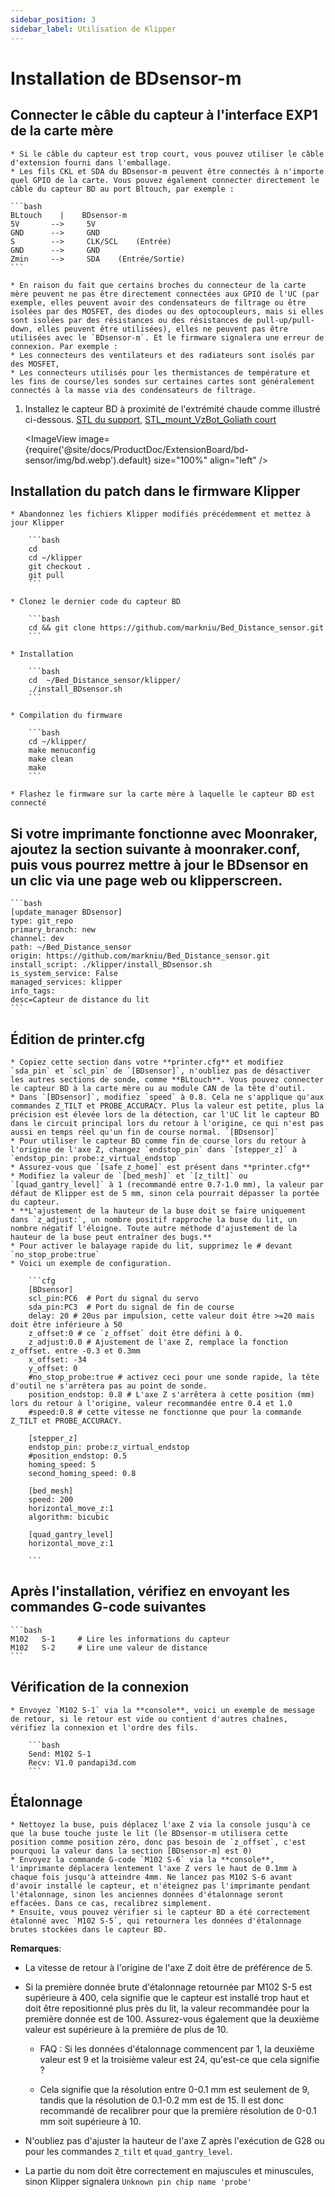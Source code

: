 ```yaml
---
sidebar_position: 3
sidebar_label: Utilisation de Klipper
---
```






# Installation de **BDsensor-m**

## Connecter le câble du capteur à l'interface EXP1 de la carte mère
    * Si le câble du capteur est trop court, vous pouvez utiliser le câble d'extension fourni dans l'emballage.
    * Les fils CKL et SDA du BDsensor-m peuvent être connectés à n'importe quel GPIO de la carte. Vous pouvez également connecter directement le câble du capteur BD au port Bltouch, par exemple :

    ```bash
    BLtouch    |    BDsensor-m
    5V       -->     5V
    GND      -->     GND
    S        -->     CLK/SCL    (Entrée)
    GND      -->     GND
    Zmin     -->     SDA    (Entrée/Sortie) 
    ```

    * En raison du fait que certains broches du connecteur de la carte mère peuvent ne pas être directement connectées aux GPIO de l'UC (par exemple, elles peuvent avoir des condensateurs de filtrage ou être isolées par des MOSFET, des diodes ou des optocoupleurs, mais si elles sont isolées par des résistances ou des résistances de pull-up/pull-down, elles peuvent être utilisées), elles ne peuvent pas être utilisées avec le `BDsensor-m`. Et le firmware signalera une erreur de connexion. Par exemple :
    * Les connecteurs des ventilateurs et des radiateurs sont isolés par des MOSFET,
    * Les connecteurs utilisés pour les thermistances de température et les fins de course/les sondes sur certaines cartes sont généralement connectés à la masse via des condensateurs de filtrage.

1. Installez le capteur BD à proximité de l'extrémité chaude comme illustré ci-dessous. [STL du support](https://www.thingiverse.com/thing:6098131), [STL_mount_VzBot_Goliath court](https://discord.com/channels/829828765512106054/1163237892957671424)

    <ImageView image={require('@site/docs/ProductDoc/ExtensionBoard/bd-sensor/img/bd.webp').default} size="100%" align="left" />


## Installation du patch dans le firmware Klipper

    * Abandonnez les fichiers Klipper modifiés précédemment et mettez à jour Klipper

        ```bash
        cd
        cd ~/klipper
        git checkout .
        git pull
        ```

    * Clonez le dernier code du capteur BD

        ```bash
        cd && git clone https://github.com/markniu/Bed_Distance_sensor.git
        ```

    * Installation

        ```bash
        cd  ~/Bed_Distance_sensor/klipper/
        ./install_BDsensor.sh
        ```

    * Compilation du firmware

        ```bash
        cd ~/klipper/
        make menuconfig
        make clean
        make
        ```

    * Flashez le firmware sur la carte mère à laquelle le capteur BD est connecté

## Si votre imprimante fonctionne avec Moonraker, ajoutez la section suivante à moonraker.conf, puis vous pourrez mettre à jour le BDsensor en un clic via une page web ou klipperscreen.

    ```bash
    [update_manager BDsensor]
    type: git_repo
    primary_branch: new
    channel: dev
    path: ~/Bed_Distance_sensor
    origin: https://github.com/markniu/Bed_Distance_sensor.git
    install_script: ./klipper/install_BDsensor.sh
    is_system_service: False
    managed_services: klipper
    info_tags:
    desc=Capteur de distance du lit
    ```

## Édition de printer.cfg

    * Copiez cette section dans votre **printer.cfg** et modifiez `sda_pin` et `scl_pin` de `[BDsensor]`, n'oubliez pas de désactiver les autres sections de sonde, comme **BLtouch**. Vous pouvez connecter le capteur BD à la carte mère ou au module CAN de la tête d'outil.
    * Dans `[BDsensor]`, modifiez `speed` à 0.8. Cela ne s'applique qu'aux commandes Z_TILT et PROBE_ACCURACY. Plus la valeur est petite, plus la précision est élevée lors de la détection, car l'UC lit le capteur BD dans le circuit principal lors du retour à l'origine, ce qui n'est pas aussi en temps réel qu'un fin de course normal. `[BDsensor]`
    * Pour utiliser le capteur BD comme fin de course lors du retour à l'origine de l'axe Z, changez `endstop_pin` dans `[stepper_z]` à `endstop_pin: probe:z_virtual_endstop`
    * Assurez-vous que `[safe_z_home]` est présent dans **printer.cfg**
    * Modifiez la valeur de `[bed_mesh]` et `[z_tilt]` ou `[quad_gantry_level]` à 1 (recommandé entre 0.7-1.0 mm), la valeur par défaut de Klipper est de 5 mm, sinon cela pourrait dépasser la portée du capteur.
    * **L'ajustement de la hauteur de la buse doit se faire uniquement dans `z_adjust:`, un nombre positif rapproche la buse du lit, un nombre négatif l'éloigne. Toute autre méthode d'ajustement de la hauteur de la buse peut entraîner des bugs.**
    * Pour activer le balayage rapide du lit, supprimez le # devant `no_stop_probe:true`
    * Voici un exemple de configuration.

        ```cfg
        [BDsensor] 
        scl_pin:PC6  # Port du signal du servo
        sda_pin:PC3  # Port du signal de fin de course
        delay: 20 # 20us par impulsion, cette valeur doit être >=20 mais doit être inférieure à 50
        z_offset:0 # ce `z_offset` doit être défini à 0. 
        z_adjust:0.0 # Ajustement de l'axe Z, remplace la fonction z_offset. entre -0.3 et 0.3mm
        x_offset: -34
        y_offset: 0
        #no_stop_probe:true # activez ceci pour une sonde rapide, la tête d'outil ne s'arrêtera pas au point de sonde.
        position_endstop: 0.8 # L'axe Z s'arrêtera à cette position (mm) lors du retour à l'origine, valeur recommandée entre 0.4 et 1.0
        #speed:0.8 # cette vitesse ne fonctionne que pour la commande Z_TILT et PROBE_ACCURACY.

        [stepper_z]
        endstop_pin: probe:z_virtual_endstop 
        #position_endstop: 0.5
        homing_speed: 5
        second_homing_speed: 0.8

        [bed_mesh]
        speed: 200
        horizontal_move_z:1
        algorithm: bicubic

        [quad_gantry_level]
        horizontal_move_z:1

        ```

## Après l'installation, vérifiez en envoyant les commandes G-code suivantes

    ```bash
    M102   S-1     # Lire les informations du capteur
    M102   S-2     # Lire une valeur de distance
    ```

## Vérification de la connexion

    * Envoyez `M102 S-1` via la **console**, voici un exemple de message de retour, si le retour est vide ou contient d'autres chaînes, vérifiez la connexion et l'ordre des fils.

        ```bash
        Send: M102 S-1
        Recv: V1.0 pandapi3d.com
        ```

## Étalonnage

    * Nettoyez la buse, puis déplacez l'axe Z via la console jusqu'à ce que la buse touche juste le lit (le BDsensor-m utilisera cette position comme position zéro, donc pas besoin de `z_offset`, c'est pourquoi la valeur dans la section [BDsensor-m] est 0)
    * Envoyez la commande G-code `M102 S-6` via la **console**, l'imprimante déplacera lentement l'axe Z vers le haut de 0.1mm à chaque fois jusqu'à atteindre 4mm. Ne lancez pas M102 S-6 avant d'avoir installé le capteur, et n'éteignez pas l'imprimante pendant l'étalonnage, sinon les anciennes données d'étalonnage seront effacées. Dans ce cas, recalibrez simplement.
    * Ensuite, vous pouvez vérifier si le capteur BD a été correctement étalonné avec `M102 S-5`, qui retournera les données d'étalonnage brutes stockées dans le capteur BD.

**Remarques**:

* La vitesse de retour à l'origine de l'axe Z doit être de préférence de 5.

* Si la première donnée brute d'étalonnage retournée par M102 S-5 est supérieure à 400, cela signifie que le capteur est installé trop haut et doit être repositionné plus près du lit, la valeur recommandée pour la première donnée est de 100. Assurez-vous également que la deuxième valeur est supérieure à la première de plus de 10.

  * FAQ : Si les données d'étalonnage commencent par 1, la deuxième valeur est 9 et la troisième valeur est 24, qu'est-ce que cela signifie ?

  * Cela signifie que la résolution entre 0-0.1 mm est seulement de 9, tandis que la résolution de 0.1-0.2 mm est de 15. Il est donc recommandé de recalibrer pour que la première résolution de 0-0.1 mm soit supérieure à 10.

* N'oubliez pas d'ajuster la hauteur de l'axe Z après l'exécution de G28 ou pour les commandes `Z_tilt` et `quad_gantry_level`.

* La partie du nom doit être correctement en majuscules et minuscules, sinon Klipper signalera `Unknown pin chip name 'probe'`